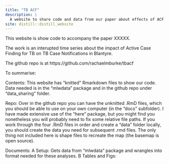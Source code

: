 ```yaml
---
title: "TB ACF"
description: |
  A website to share code and data from our paper about effects of ACF on TB notications in Blantyre
site: distill::distill_website
---
```


This website is show code to accompany the paper XXXXX.

The work is an interupted time series about the impact of Active Case Finding for TB on TB Case Notifications in Blantyre.

The github repo is at https://github.com/rachaelmburke/tbacf

To summarise:

Contents: This website has "knitted" Rmarkdown files to show our code.  Data needed is in the "mlwdata" package and in the github repo under "data_sharing" folder.

Repo: Over in the github repo you can have the unknitted .RmD files, which you should be able to use on your own computer (in the "docs" subfolder).  I have made extensive use of the "here" package, but you might find you nonetheless you will probably need to fix some relative file paths.  If you work through the four .RmD files in order and create a "data" folder locally, you should create the data you need for subsequent .rmd files.  The only thing not included here is shape files to recreate the map (the basemap is open source).

Documents:
  A Setup: Gets data from "mlwdata" package and wrangles into format needed for these analyses.
  B Tables and Figs: 
